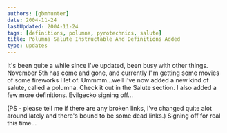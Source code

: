 ```yaml
---
authors: [gbmhunter]
date: 2004-11-24
lastUpdated: 2004-11-24
tags: [definitions, polumna, pyrotechnics, salute]
title: Polumna Salute Instructable And Definitions Added
type: updates
---
```


It's been quite a while since I've updated, been busy with other things. November 5th has come and gone, and currently I"m getting some movies of some fireworks I let of. Ummmm...well I've now added a new kind of salute, called a polumna. Check it out in the Salute section. I also added a few more definitions. Evilgecko signing off...

(PS - please tell me if there are any broken links, I've changed quite alot around lately and there's bound to be some dead links.) Signing off for real this time...
